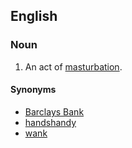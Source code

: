 ==English==

===Noun===
{{en-noun|sg=[[ham]] [[shank]]}}

# {{CRS|vulgar}} An act of [[masturbation]].

====Synonyms====
*[[Barclays Bank]]
*[[handshandy]]
*[[wank]]